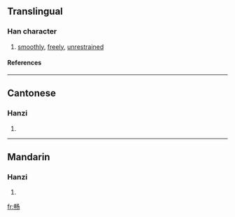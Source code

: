 {{see|暢}}

==Translingual==
===Han character===
{{Han char|rn=102|rad=田|as=03|sn=8|four=|canj=中中弓尸竹 (LLNSH)}}
# [[smoothly]], [[freely]], [[unrestrained]]
====References====
{{Han ref|kx=0760.031|hdz=42531.030|uh=7545|ud=30021}}

----
==Cantonese==
===Hanzi===
{{yue-hanzi|jyut=|y=cheung3}}
# {{defn|Cantonese}}

----
==Mandarin==
===Hanzi===
{{cmn-hanzi|tra=暢|pin=[[chàng]] ([[chang4]])|wg=ch'ang<sup>4</sup>}}
# {{defn|Mandarin}}

[[fr:畅]]